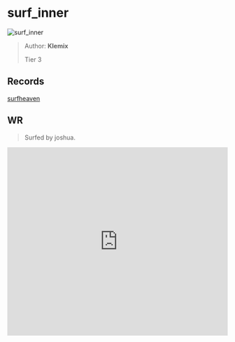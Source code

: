 
# surf_inner

![surf_inner](https://raw.githubusercontent.com/Sayt123/SurfMapPics/Maps-and-bonuses/csgo/surf_inner.jpg)

> Author: **Klemix**
>
> Tier 3

## Records

[surfheaven](https://surfheaven.eu/map/surf_inner)

## WR

> Surfed by joshua.

<iframe
width="100%"
height="430"
src="https://www.youtube.com/embed/uET2_tYgVEU"
frameborder="0"
allow="accelerometer; autoplay; clipboard-write; encrypted-media; gyroscope; picture-in-picture"
allowFullScreen
/>

```md

[Surf Timer] - Jupiter finished in 01:02:11 (WR -00:01:09). Improving by 00:01:18
[Surf Timer] - Jupiter beat the map record! Rank: 1/181

Previous WR holder: sk


```
                
